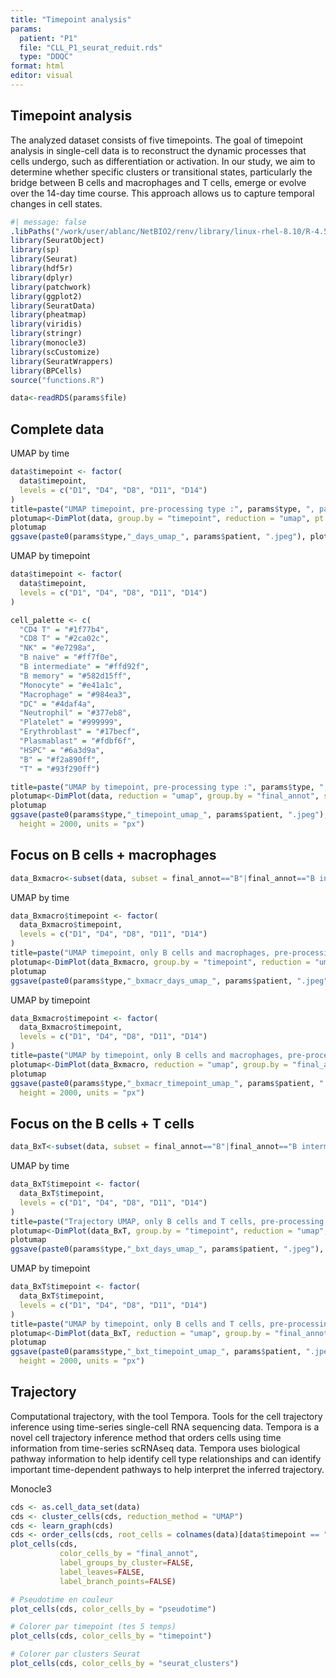 ```yaml
---
title: "Timepoint analysis"
params: 
  patient: "P1"
  file: "CLL_P1_seurat_reduit.rds"
  type: "DDQC"
format: html
editor: visual
---
```


## Timepoint analysis

The analyzed dataset consists of five timepoints. The goal of timepoint analysis in single-cell data is to reconstruct the dynamic processes that cells undergo, such as differentiation or activation. In our study, we aim to determine whether specific clusters or transitional states, particularly the bridge between B cells and macrophages and T cells, emerge or evolve over the 14-day time course. This approach allows us to capture temporal changes in cell states.

```r
#| message: false
.libPaths("/work/user/ablanc/NetBIO2/renv/library/linux-rhel-8.10/R-4.5/x86_64-pc-linux-gnu")
library(SeuratObject)
library(sp)
library(Seurat)
library(hdf5r)
library(dplyr)
library(patchwork)
library(ggplot2)
library(SeuratData)
library(pheatmap)
library(viridis)
library(stringr)
library(monocle3)
library(scCustomize)
library(SeuratWrappers)
library(BPCells)
source("functions.R")
```

```r
data<-readRDS(params$file)
```

## Complete data

UMAP by time

```r
data$timepoint <- factor(
  data$timepoint,
  levels = c("D1", "D4", "D8", "D11", "D14")
)
title=paste("UMAP timepoint, pre-processing type :", params$type, ", patient", params$patient)
plotumap<-DimPlot(data, group.by = "timepoint", reduction = "umap", pt.size=0.1, label.size = 2.5) + ggtitle(str_wrap(title, width = 60)) + theme(plot.title = element_text(size = 12, hjust = 0.5))
plotumap
ggsave(paste0(params$type,"_days_umap_", params$patient, ".jpeg"), plotumap, width = 3000, height = 2000, units = "px")
```

UMAP by timepoint

```r
data$timepoint <- factor(
  data$timepoint,
  levels = c("D1", "D4", "D8", "D11", "D14")
)

cell_palette <- c(
  "CD4 T" = "#1f77b4",
  "CD8 T" = "#2ca02c",
  "NK" = "#e7298a",
  "B naive" = "#ff7f0e",
  "B intermediate" = "#ffd92f",
  "B memory" = "#582d15ff",
  "Monocyte" = "#e41a1c",
  "Macrophage" = "#984ea3",
  "DC" = "#4daf4a",
  "Neutrophil" = "#377eb8",
  "Platelet" = "#999999",
  "Erythroblast" = "#17becf",
  "Plasmablast" = "#fdbf6f",
  "HSPC" = "#6a3d9a",
  "B" = "#f2a890ff",
  "T" = "#93f290ff")

title=paste("UMAP by timepoint, pre-processing type :", params$type, ", patient", params$patient)
plotumap<-DimPlot(data, reduction = "umap", group.by = "final_annot", split.by = "timepoint", cols = cell_palette) + ggtitle(str_wrap(title, width = 100)) + theme(plot.title = element_text(size = 13, hjust = 0.5))
plotumap
ggsave(paste0(params$type,"_timepoint_umap_", params$patient, ".jpeg"), plotumap, width = 5000,
  height = 2000, units = "px")
```

## Focus on B cells + macrophages

```r
data_Bxmacro<-subset(data, subset = final_annot=="B"|final_annot=="B intermediate"| final_annot=="B memory"|final_annot=="B naive"|final_annot=="Macrophage")
```

UMAP by time

```r
data_Bxmacro$timepoint <- factor(
  data_Bxmacro$timepoint,
  levels = c("D1", "D4", "D8", "D11", "D14")
)
title=paste("UMAP timepoint, only B cells and macrophages, pre-processing type :", params$type, ", patient", params$patient)
plotumap<-DimPlot(data_Bxmacro, group.by = "timepoint", reduction = "umap", pt.size=0.1, label.size = 2.5) + ggtitle(str_wrap(title, width = 60)) + theme(plot.title = element_text(size = 15, hjust = 0.5))
plotumap
ggsave(paste0(params$type,"_bxmacr_days_umap_", params$patient, ".jpeg"), plotumap, width = 3000, height = 2000, units = "px")
```

UMAP by timepoint

```r
data_Bxmacro$timepoint <- factor(
  data_Bxmacro$timepoint,
  levels = c("D1", "D4", "D8", "D11", "D14")
)
title=paste("UMAP by timepoint, only B cells and macrophages, pre-processing type :", params$type, ", patient", params$patient)
plotumap<-DimPlot(data_Bxmacro, reduction = "umap", group.by = "final_annot", split.by = "timepoint", cols = cell_palette) + ggtitle(str_wrap(title, width = 100)) + theme(plot.title = element_text(size = 15, hjust = 0.5))
plotumap
ggsave(paste0(params$type,"_bxmacr_timepoint_umap_", params$patient, ".jpeg"), plotumap, width = 5000,
  height = 2000, units = "px")
```

## Focus on the B cells + T cells

```r
data_BxT<-subset(data, subset = final_annot=="B"|final_annot=="B intermediate"| final_annot=="B memory"|final_annot=="B naive"|final_annot=="CD4 T"|final_annot=="CD8 T"|final_annot=="T")
```

UMAP by time

```r
data_BxT$timepoint <- factor(
  data_BxT$timepoint,
  levels = c("D1", "D4", "D8", "D11", "D14")
)
title=paste("Trajectory UMAP, only B cells and T cells, pre-processing type :", params$type, ", patient", params$patient)
plotumap<-DimPlot(data_BxT, group.by = "timepoint", reduction = "umap", pt.size=0.1, label.size = 2.5) + ggtitle(str_wrap(title, width = 60)) + theme(plot.title = element_text(size = 15, hjust = 0.5))
plotumap
ggsave(paste0(params$type,"_bxt_days_umap_", params$patient, ".jpeg"), plotumap, width = 3000, height = 2000, units = "px")
```

UMAP by timepoint

```r
data_BxT$timepoint <- factor(
  data_BxT$timepoint,
  levels = c("D1", "D4", "D8", "D11", "D14")
)
title=paste("UMAP by timepoint, only B cells and T cells, pre-processing type :", params$type, ", patient", params$patient)
plotumap<-DimPlot(data_BxT, reduction = "umap", group.by = "final_annot", split.by = "timepoint", cols = cell_palette) + ggtitle(str_wrap(title, width = 100)) + theme(plot.title = element_text(size = 15, hjust = 0.5))
plotumap
ggsave(paste0(params$type,"_bxt_timepoint_umap_", params$patient, ".jpeg"), plotumap, width = 5000,
  height = 2000, units = "px")
```

## Trajectory

Computational trajectory, with the tool Tempora. Tools for the cell trajectory inference using time-series single-cell RNA sequencing data. Tempora is a novel cell trajectory inference method that orders cells using time information from time-series scRNAseq data. Tempora uses biological pathway information to help identify cell type relationships and can identify important time-dependent pathways to help interpret the inferred trajectory.

Monocle3

```r
cds <- as.cell_data_set(data)
cds <- cluster_cells(cds, reduction_method = "UMAP")
cds <- learn_graph(cds)
cds <- order_cells(cds, root_cells = colnames(data)[data$timepoint == "D1"])
plot_cells(cds,
           color_cells_by = "final_annot",
           label_groups_by_cluster=FALSE,
           label_leaves=FALSE,
           label_branch_points=FALSE)
```

```r
# Pseudotime en couleur
plot_cells(cds, color_cells_by = "pseudotime")

# Colorer par timepoint (tes 5 temps)
plot_cells(cds, color_cells_by = "timepoint")

# Colorer par clusters Seurat
plot_cells(cds, color_cells_by = "seurat_clusters")
```
